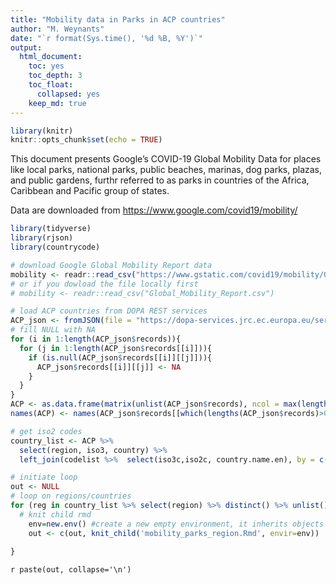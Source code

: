 ```yaml
---
title: "Mobility data in Parks in ACP countries"
author: "M. Weynants"
date: "`r format(Sys.time(), '%d %B, %Y')`"
output: 
  html_document:
    toc: yes
    toc_depth: 3
    toc_float:
      collapsed: yes
    keep_md: true
---
```


```r
library(knitr)
knitr::opts_chunk$set(echo = TRUE)
```

This document presents Google's COVID-19 Global Mobility Data for places like local parks, national parks, public beaches, marinas, dog parks, plazas, and public gardens, furthr referred to as parks in countries of the Africa, Caribbean and Pacific group of states.

Data are downloaded from <https://www.google.com/covid19/mobility/>

```r
library(tidyverse)
library(rjson)
library(countrycode)

# download Google Global Mobility Report data
mobility <- readr::read_csv("https://www.gstatic.com/covid19/mobility/Global_Mobility_Report.csv?cachebust=911a386b6c9c230f")
# or if you dowload the file locally first
# mobility <- readr::read_csv("Global_Mobility_Report.csv")

# load ACP countries from DOPA REST services
ACP_json <- fromJSON(file = "https://dopa-services.jrc.ec.europa.eu/services/d6biopamarest/d6biopama/get_tmp_acp_pa_stat?format=json", simplify = TRUE) 
# fill NULL with NA
for (i in 1:length(ACP_json$records)){
  for (j in 1:length(ACP_json$records[[i]])){
    if (is.null(ACP_json$records[[i]][[j]])){
      ACP_json$records[[i]][[j]] <- NA
    }
  }
}
ACP <- as.data.frame(matrix(unlist(ACP_json$records), ncol = max(lengths(ACP_json$records)), byrow = TRUE), stringsAsFactors = FALSE)
names(ACP) <- names(ACP_json$records[[which(lengths(ACP_json$records)>0)[1]]])

# get iso2 codes
country_list <- ACP %>%
  select(region, iso3, country) %>%
  left_join(codelist %>%  select(iso3c,iso2c, country.name.en), by = c("iso3" = "iso3c"))
```

```r
# initiate loop
out <- NULL
# loop on regions/countries
for (reg in country_list %>% select(region) %>% distinct() %>% unlist()){
  # knit child rmd
    env=new.env() #create a new empty environment, it inherits objects from the current environment.
    out <- c(out, knit_child('mobility_parks_region.Rmd', envir=env))
    
}

```
`r paste(out, collapse='\n')`
